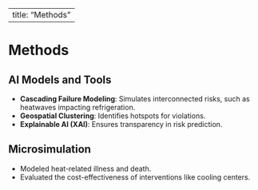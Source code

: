 
---
title: "Methods"
---

# Methods

## AI Models and Tools
- **Cascading Failure Modeling**: Simulates interconnected risks, such as heatwaves impacting refrigeration.
- **Geospatial Clustering**: Identifies hotspots for violations.
- **Explainable AI (XAI)**: Ensures transparency in risk prediction.

## Microsimulation
- Modeled heat-related illness and death.
- Evaluated the cost-effectiveness of interventions like cooling centers.
